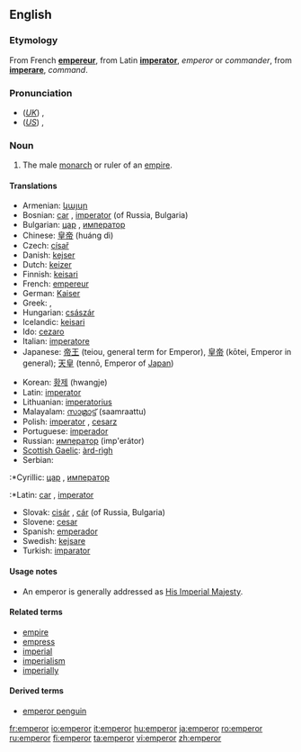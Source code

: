 ==English==

===Etymology===
From French '''[[empereur]]''', from Latin '''[[imperator]]''', ''emperor'' or ''commander'', from '''[[imperare]]''', ''command''.

===Pronunciation===
*(''[[Received Pronunciation|UK]]'') {{IPA|/ˈɛmpəɹə/}}, {{SAMPA|/"Emp@r\@/}}
*(''[[General American|US]]'') {{IPA|/ˈɛmpəɹɚ/}}, {{SAMPA|/"Emp@r\@`/}}

===Noun===
{{en-noun}}

# The male [[monarch]] or ruler of an [[empire]].

====Translations====
{{top}}
*Armenian: [[կայսր]]
*Bosnian: [[car]] {{m}}, [[imperator]] {{m}} (of Russia, Bulgaria)
*Bulgarian: [[цар]] {{m}}, [[император]] {{m}}
*Chinese: [[皇帝]] (huáng dì)
*Czech: [[císař]] {{m}}
*Danish: [[kejser]]
*Dutch: [[keizer]] {{m}}
*Finnish: [[keisari]]
*French: [[empereur]] {{m}}
*German: [[Kaiser]] {{m}}
*Greek: {{t-|el|αυτοκράτωρ|m}}, {{t-|el|αυτοκράτορας|m}}
*Hungarian: [[császár]]
*Icelandic: [[keisari]] {{m}}
*Ido: [[cezaro]]
*Italian: [[imperatore]] {{m}}
*Japanese: [[帝王]] (teiou, general term for Emperor), [[皇帝]] (kōtei, Emperor in general); [[天皇]] (tennō, Emperor of [[Japan]])
{{mid}}
*Korean: [[황제]] (hwangje)
*Latin: [[imperator]] {{m}}
*Lithuanian: [[imperatorius]] {{m}}
*Malayalam: [[സാമ്രാട്ട്]] (saamraattu)
*Polish: [[imperator]] {{m}}, [[cesarz]] {{m}}
*Portuguese: [[imperador]] {{m}}
*Russian: [[император]] (imp'erátor) {{m}}
*[[Scottish Gaelic]]: [[àrd-rìgh]] {{m}}
*Serbian:
:*Cyrillic: [[цар]] {{m}}, [[император]]
:*Latin: [[car]] {{m}}, [[imperator]]
*Slovak: [[cisár]] {{m}}, [[cár]] {{m}} (of Russia, Bulgaria)
*Slovene: [[cesar]] {{m}}
*Spanish: [[emperador]] {{m}}
*Swedish: [[kejsare]]
*Turkish: [[imparator]]
{{bottom}}

====Usage notes====
*An emperor is generally addressed as [[His Imperial Majesty]].

====Related terms====
*[[empire]]
*[[empress]]
*[[imperial]]
*[[imperialism]]
*[[imperially]]

====Derived terms====
*[[emperor penguin]]

[[fr:emperor]]
[[io:emperor]]
[[it:emperor]]
[[hu:emperor]]
[[ja:emperor]]
[[ro:emperor]]
[[ru:emperor]]
[[fi:emperor]]
[[ta:emperor]]
[[vi:emperor]]
[[zh:emperor]]